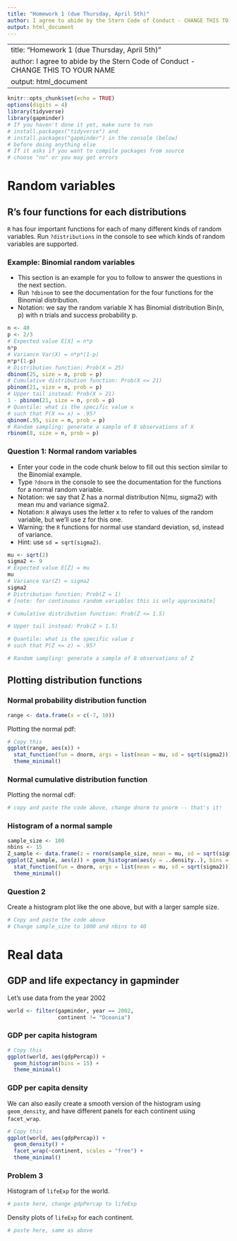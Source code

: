 ```yaml
---
title: "Homework 1 (due Thursday, April 5th)"
author: I agree to abide by the Stern Code of Conduct - CHANGE THIS TO YOUR NAME
output: html_document
---
```

---
title: "Homework 1 (due Thursday, April 5th)"
author: I agree to abide by the Stern Code of Conduct - CHANGE THIS TO YOUR NAME
output: html_document
---

```r
knitr::opts_chunk$set(echo = TRUE)
options(digits = 4)
library(tidyverse)
library(gapminder)
# If you haven't done it yet, make sure to run
# install.packages("tidyverse") and
# install.packages("gapminder") in the console (below)
# before doing anything else
# If it asks if you want to compile packages from source
# choose "no" or you may get errors
```

# Random variables

## R's four functions for each distributions

`R` has four important functions for each of many different kinds of random variables. Run `?distributions` in the console to see which kinds of random variables are supported.

### Example: Binomial random variables

- This section is an example for you to follow to answer the questions in the next section.
- Run `?dbinom` to see the documentation for the four functions for the Binomial distribution.
- Notation: we say the random variable X has Binomial distribution Bin(n, p) with n trials and success probability p. 

```r
n <- 40
p <- 2/3
# Expected value E[X] = n*p
n*p
# Variance Var(X) = n*p*(1-p)
n*p*(1-p)
# Distribution function: Prob(X = 25)
dbinom(25, size = n, prob = p)
# Cumulative distribution function: Prob(X <= 21)
pbinom(21, size = n, prob = p)
# Upper tail instead: Prob(X > 21)
1 - pbinom(21, size = n, prob = p)
# Quantile: what is the specific value x
# such that P(X <= x) = .95?
qbinom(.95, size = n, prob = p)
# Random sampling: generate a sample of 8 observations of X
rbinom(8, size = n, prob = p)
```

### Question 1: Normal random variables

- Enter your code in the code chunk below to fill out this section similar to the Binomial example.
- Type `?dnorm` in the console to see the documentation for the functions for a normal random variable. 
- Notation: we say that Z has a normal distribution N(mu, sigma2) with mean mu and variance sigma2.
- Notation: `R` always uses the letter x to refer to values of the random variable, but we'll use z for this one.
- Warning: the `R` functions for normal use standard deviation, sd, instead of variance.
- Hint: use `sd = sqrt(sigma2)`.

```r
mu <- sqrt(2)
sigma2 <- 9
# Expected value E[Z] = mu
mu
# Variance Var(Z) = sigma2
sigma2
# Distribution function: Prob(Z = 1)
# [note: for continuous random variables this is only approximate]

# Cumulative distribution function: Prob(Z <= 1.5)

# Upper tail instead: Prob(Z > 1.5)

# Quantile: what is the specific value z
# such that P(Z <= z) = .95?

# Random sampling: generate a sample of 8 observations of Z

```

## Plotting distribution functions

### Normal probability distribution function

```r
range <- data.frame(x = c(-7, 10))
```

Plotting the normal pdf:

```r
# Copy this
ggplot(range, aes(x)) + 
  stat_function(fun = dnorm, args = list(mean = mu, sd = sqrt(sigma2))) +
  theme_minimal()
```


### Normal cumulative distribution function

Plotting the normal cdf:

```r
# copy and paste the code above, change dnorm to pnorm -- that's it!
```

### Histogram of a normal sample

```r
sample_size <- 100
nbins <- 15
Z_sample <- data.frame(z = rnorm(sample_size, mean = mu, sd = sqrt(sigma2)))
ggplot(Z_sample, aes(z)) + geom_histogram(aes(y = ..density..), bins = nbins) +
  stat_function(fun = dnorm, args = list(mean = mu, sd = sqrt(sigma2))) +
  theme_minimal()
```

### Question 2

Create a histogram plot like the one above, but with a larger sample size.

```r
# Copy and paste the code above
# Change sample_size to 1000 and nbins to 40
```

# Real data

## GDP and life expectancy in gapminder

Let's use data from the year 2002

```r
world <- filter(gapminder, year == 2002,
                continent != "Oceania")
```

### GDP per capita histogram

```r
# Copy this
ggplot(world, aes(gdpPercap)) + 
  geom_histogram(bins = 15) +
  theme_minimal()
```

### GDP per capita density

We can also easily create a smooth version of the histogram using `geom_density`, and have different panels for each continent using `facet_wrap`.

```r
# Copy this
ggplot(world, aes(gdpPercap)) + 
  geom_density() +
  facet_wrap(~continent, scales = "free") +
  theme_minimal()
```

### Problem 3

Histogram of `lifeExp` for the world.

```r
# paste here, change gdpPercap to lifeExp
```

Density plots of `lifeExp` for each continent.

```r
# paste here, same as above
```